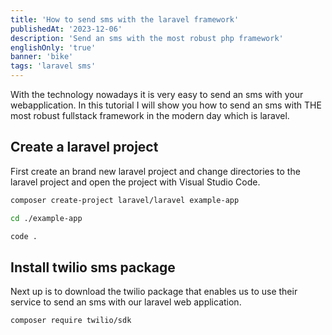 ```yaml
---
title: 'How to send sms with the laravel framework'
publishedAt: '2023-12-06'
description: 'Send an sms with the most robust php framework'
englishOnly: 'true'
banner: 'bike'
tags: 'laravel sms'
---
```

With the technology nowadays it is very easy to send an sms with your webapplication. In this tutorial I will show you how to send an sms with THE most robust fullstack framework in the modern day which is laravel. 

## Create a laravel project
First create an brand new laravel project and change directories to the laravel project and open the project with Visual Studio Code.
```bash
composer create-project laravel/laravel example-app

cd ./example-app

code .
```

## Install twilio sms package
Next up is to download the twilio package that enables us to use their service to send an sms with our laravel web application.

```bash
composer require twilio/sdk
```